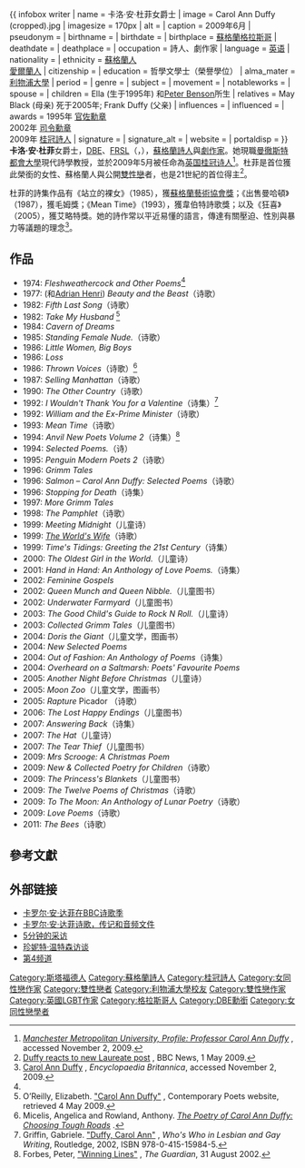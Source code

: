 {{noteTA
|T=zh-hans:卡罗尔·安·达菲; zh-hant:卡洛·安·杜菲;
|1=zh-hans:卡罗尔; zh-hant:卡洛;
|2=zh-hans:达菲; zh-hant:杜菲;
}}
{{ infobox writer <!-- for more information see [[:Template:Infobox_Writer/doc|:Template:Infobox Writer/doc]] --> 
| name          = 卡洛·安·杜菲女爵士
| image         = Carol Ann Duffy (cropped).jpg
| imagesize     = 170px
| alt           = 
| caption       = 2009年6月
| pseudonym     = 
| birthname     = 
| birthdate     = {{Birth date and age|1955|12|23}}
| birthplace    = {{GBR}}[[蘇格蘭|蘇格蘭]][[格拉斯哥|格拉斯哥]]
| deathdate     = 
| deathplace    = 
| occupation    = 詩人、劇作家
| language      = [[英语|英语]]
| nationality   = {{GBR}}
| ethnicity     = [[蘇格蘭人|蘇格蘭人]]<br>[[愛爾蘭人|愛爾蘭人]]
| citizenship   = 
| education     = 哲學文學士（榮譽學位）
| alma_mater    = [[利物浦大學|利物浦大學]]
| period        = 
| genre         = 
| subject       = 
| movement      = 
| notableworks  = 
| spouse        = 
| children      = Ella (生于1995年) 和[[Peter_Benson_(author)|Peter Benson]]所生
| relatives     = May Black (母亲) 死于2005年; Frank Duffy (父亲)
| influences    = 
| influenced    = 
| awards        = 1995年 [[大英帝國勳章|官佐勳章]]<br>2002年 [[大英帝國勳章|司令勳章]]<br>2009年 [[桂冠詩人|桂冠詩人]]
| signature     = 
| signature_alt = 
| website       = 
| portaldisp    = 
}}
'''卡洛·安·杜菲'''女爵士，[[英帝國女爵級司令勳章|DBE]]、[[英國皇家文學學會|FRSL]]（{{lang-en|Dame '''Carol Ann Duffy'''}}，{{bd|1955年|12月23日|||Duffy, Dame Carol Ann}}），[[蘇格蘭|蘇格蘭]][[詩人|詩人]]與[[劇作家|劇作家]]。她現職[[曼徹斯特都會大學|曼徹斯特都會大學]]現代詩學教授，並於2009年5月被任命為[[英国桂冠诗人|英国桂冠诗人]]<ref name=about>[http://www.hlss.mmu.ac.uk/english/staff/profile.php?id=146 ''Manchester Metropolitan University, Profile: Professor Carol Ann Duffy''] {{Wayback|url=http://www.hlss.mmu.ac.uk/english/staff/profile.php?id=146 |date=20100118003753 }}, accessed November 2, 2009.</ref>。杜菲是首位獲此榮銜的女性、蘇格蘭人與公開[[雙性戀|雙性戀]]者，也是21世紀的首位得主<ref>[http://news.bbc.co.uk/2/hi/entertainment/8029388.stm Duffy reacts to new Laureate post] {{WebCite|url=https://www.webcitation.org/62yL0dlTE?url=http://news.bbc.co.uk/2/hi/entertainment/8029388.stm |date=20111105163845 |dateformat=iso }}, BBC News, 1 May 2009.</ref>。

杜菲的詩集作品有《站立的裸女》（1985），獲[[蘇格蘭藝術協會獎|蘇格蘭藝術協會獎]]；《出售曼哈頓》（1987），獲毛姆獎；《Mean Time》（1993），獲韋伯特詩歌獎；以及《狂喜》（2005），獲艾略特獎。她的詩作常以平近易懂的語言，傳達有關壓迫、性別與暴力等議題的理念<ref name=EB>[http://www.britannica.com/EBchecked/topic/1532366/Carol-Ann-Duffy Carol Ann Duffy] {{Wayback|url=http://www.britannica.com/EBchecked/topic/1532366/Carol-Ann-Duffy |date=20150526212504 }}, ''Encyclopaedia Britannica'', accessed November 2, 2009.</ref>。

==作品==
{{refbegin|2}}
* 1974: ''Fleshweathercock and Other Poems''<ref name=cadcp/>
* 1977: (和[[Adrian_Henri|Adrian Henri]]) ''Beauty and the Beast''（诗歌）
* 1982: ''Fifth Last Song''（诗歌）
* 1982: ''Take My Husband'' <ref name=cadcp>O’Reilly, Elizabeth. [http://www.contemporarywriters.com/authors/?p=auth104 "Carol Ann Duffy"] {{WebCite|url=https://www.webcitation.org/5gcvWtwqs?url=http://www.contemporarywriters.com/authors/?p=auth104 |date=20090508215056 |dateformat=iso }}, Contemporary Poets website, retrieved 4 May 2009.</ref>
* 1984: ''Cavern of Dreams'' 
* 1985: ''Standing Female Nude.''（诗歌）
* 1986: ''Little Women, Big Boys''
* 1986: ''Loss''
* 1986: ''Thrown Voices''（诗歌）<ref name=pocad>Micelis, Angelica and Rowland, Anthony. [http://books.google.com/books?id=0a2I_E7_V0wC&printsec=frontcover ''The Poetry of Carol Ann Duffy: Choosing Tough Roads''] {{Wayback|url=http://books.google.com/books?id=0a2I_E7_V0wC&printsec=frontcover |date=20200923003152 }}.</ref>
* 1987: ''Selling Manhattan''（诗歌）
* 1990: ''The Other Country''（诗歌）
* 1992: ''I Wouldn't Thank You for a Valentine''（诗集）<ref name=ggwwilagwca>Griffin, Gabriele. [http://books.google.com/books?id=ybtkoNXz7XUC&printsec=frontcover#PPA61,M1 "Duffy, Carol Ann"] {{Wayback|url=http://books.google.com/books?id=ybtkoNXz7XUC&printsec=frontcover#PPA61,M1 |date=20200920194952 }}, ''Who's Who in Lesbian and Gay Writing'', Routledge, 2002, ISBN 978-0-415-15984-5.</ref>
* 1992: ''William and the Ex-Prime Minister''（诗歌）
* 1993: ''Mean Time''（诗歌）
* 1994: ''Anvil New Poets Volume 2''（诗集）<ref>Forbes, Peter, [http://www.guardian.co.uk/books/2002/aug/31/featuresreviews.guardianreview8 "Winning Lines"] {{Wayback|url=http://www.guardian.co.uk/books/2002/aug/31/featuresreviews.guardianreview8 |date=20130213202550 }}, ''The Guardian'', 31 August 2002.</ref>
* 1994: ''Selected Poems.''（诗）
* 1995: ''Penguin Modern Poets 2''（诗歌）
* 1996: ''Grimm Tales''
* 1996: ''Salmon – Carol Ann Duffy: Selected Poems''（诗歌）
* 1996: ''Stopping for Death''（诗集）
* 1997: ''More Grimm Tales''
* 1998: ''The Pamphlet''（诗歌）
* 1999: ''Meeting Midnight''（儿童诗）
* 1999: ''[[The_World's_Wife|The World's Wife]]''（诗歌）
* 1999: ''Time's Tidings: Greeting the 21st Century''（诗集）
* 2000: ''The Oldest Girl in the World.''（儿童诗）
* 2001: ''Hand in Hand: An Anthology of Love Poems.''（诗集）
* 2002: ''Feminine Gospels''
* 2002: ''Queen Munch and Queen Nibble.''（儿童图书）
* 2002: ''Underwater Farmyard''（儿童图书）
* 2003: ''The Good Child's Guide to Rock N Roll.''（儿童诗）
* 2003: ''Collected Grimm Tales''（儿童图书）
* 2004: ''Doris the Giant''（儿童文学，图画书）
* 2004: ''New Selected Poems''
* 2004: ''Out of Fashion: An Anthology of Poems''（诗集）
* 2004: ''Overheard on a Saltmarsh: Poets' Favourite Poems''
* 2005: ''Another Night Before Christmas''（儿童诗）
* 2005: ''Moon Zoo''（儿童文学，图画书）
* 2005: ''Rapture'' Picador （诗歌）
* 2006: ''The Lost Happy Endings''（儿童图书）
* 2007: ''Answering Back''（诗集）
* 2007: ''The Hat''（儿童诗）
* 2007: ''The Tear Thief''（儿童图书）
* 2009:  ''Mrs Scrooge: A Christmas Poem''
* 2009:  ''New & Collected Poetry for Children''（诗歌）
* 2009:  ''The Princess's Blankets''（儿童图书）
* 2009:  ''The Twelve Poems of Christmas''（诗歌）
* 2009:  ''To The Moon: An Anthology of Lunar Poetry''（诗歌）
* 2009:   ''Love Poems''（诗歌）
* 2011:   ''The Bees''（诗歌）

{{refend}}

== 參考文獻 ==
{{reflist|2}}

==外部链接==
*[http://www.bbc.co.uk/poetryseason/poets/carol_ann_duffy.shtml 卡罗尔·安·达菲在BBC诗歌季] {{Wayback|url=http://www.bbc.co.uk/poetryseason/poets/carol_ann_duffy.shtml |date=20200813073936 }}
*[https://web.archive.org/web/20130819165441/http://www.poetryarchive.org/poetryarchive/singlePoet.do?poetId=11468 卡罗尔·安·达菲诗歌，传记和音频文件]
*[http://www.findarticles.com/p/articles/mi_qn4158/is_20050813/ai_n14885362 5分钟的采访]
*[https://web.archive.org/web/20130531060831/http://www.jeanettewinterson.com/pages/content/index.asp?PageID=350 珍妮特·温特森访谈]
*[https://archive.is/20130110185427/http://web.channel4.com/learning/main/netnotes//programid1436.htm 第4频道]

{{s-start}}
{{s-culture}}
{{s-bef|before=[[Andrew_Motion|Andrew Motion]]}}
{{s-ttl|title=英国桂冠诗人|years=2009 – 至今}}
{{s-inc}}
{{s-end}}

{{Authority control}}
{{DEFAULTSORT:Duffy, Dame Carol Ann}}
[[Category:斯塔福德人|Category:斯塔福德人]]
[[Category:蘇格蘭詩人|Category:蘇格蘭詩人]]
[[Category:桂冠詩人|Category:桂冠詩人]]
[[Category:女同性戀作家|Category:女同性戀作家]]
[[Category:雙性戀者|Category:雙性戀者]]
[[Category:利物浦大學校友|Category:利物浦大學校友]]
[[Category:雙性戀作家|Category:雙性戀作家]]
[[Category:英國LGBT作家|Category:英國LGBT作家]]
[[Category:格拉斯哥人|Category:格拉斯哥人]]
[[Category:DBE勳銜|Category:DBE勳銜]]
[[Category:女同性戀學者|Category:女同性戀學者]]